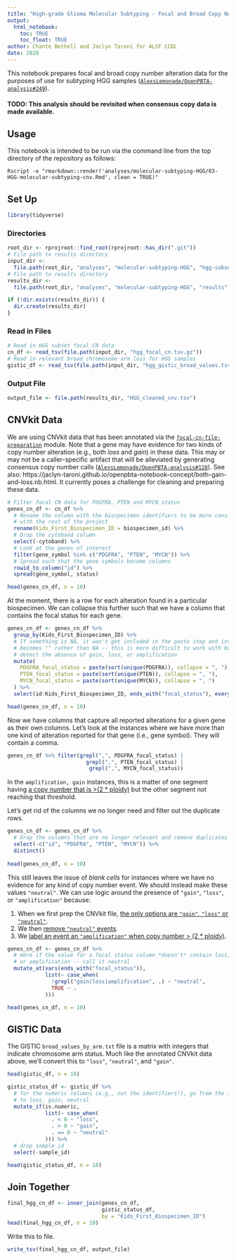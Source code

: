 ```yaml
---
title: "High-grade Glioma Molecular Subtyping - Focal and Broad Copy Number Alterations"
output: 
  html_notebook:
    toc: TRUE
    toc_float: TRUE
author: Chante Bethell and Jaclyn Taroni for ALSF CCDL
date: 2020
---
```


This notebook prepares focal and broad copy number alteration data for the 
purposes of use for subtyping HGG samples 
([`AlexsLemonade/OpenPBTA-analysis#249`](https://github.com/AlexsLemonade/OpenPBTA-analysis/issues/249)).

#### TODO: This analysis should be revisited when consensus copy data is made available.

## Usage

This notebook is intended to be run via the command line from the top directory
of the repository as follows:

`Rscript -e "rmarkdown::render('analyses/molecular-subtyping-HGG/03-HGG-molecular-subtyping-cnv.Rmd', clean = TRUE)"`

## Set Up

```r
library(tidyverse)
```

### Directories

```r
root_dir <- rprojroot::find_root(rprojroot::has_dir(".git"))
# File path to results directory
input_dir <-
  file.path(root_dir, "analyses", "molecular-subtyping-HGG", "hgg-subset")
# File path to results directory
results_dir <-
  file.path(root_dir, "analyses", "molecular-subtyping-HGG", "results")

if (!dir.exists(results_dir)) {
  dir.create(results_dir)
}
```

### Read in Files

```r
# Read in HGG subset focal CN data
cn_df <- read_tsv(file.path(input_dir, "hgg_focal_cn.tsv.gz"))
# Read in relevant broad chromosome arm loss for HGG samples
gistic_df <- read_tsv(file.path(input_dir, "hgg_gistic_broad_values.tsv"))
```

### Output File

```r
output_file <- file.path(results_dir, "HGG_cleaned_cnv.tsv")
```

## CNVkit Data

We are using CNVkit data that has been annotated via the [`focal-cn-file-preparation`](../focal-cn-file-preparation/) module.
Note that a gene may have evidence for two kinds of copy number alteration (e.g., both _loss_ and _gain_) in these data.
This may or may not be a caller-specific artifact that will be alleviated by generating consensus copy number calls 
([`AlexsLemonade/OpenPBTA-analysis#128`](https://github.com/AlexsLemonade/OpenPBTA-analysis/issues/128)).
See also: https://jaclyn-taroni.github.io/openpbta-notebook-concept/both-gain-and-loss.nb.html.
It currently poses a challenge for cleaning and preparing these data.

```r
# Filter focal CN data for PDGFRA, PTEN and MYCN status
genes_cn_df <- cn_df %>%
  # Rename the column with the biospecimen identifiers to be more consistent
  # with the rest of the project
  rename(Kids_First_Biospecimen_ID = biospecimen_id) %>%
  # Drop the cytoband column
  select(-cytoband) %>%
  # Look at the genes of interest
  filter(gene_symbol %in% c("PDGFRA", "PTEN", "MYCN")) %>%
  # Spread such that the gene symbols become columns
  rowid_to_column("id") %>%
  spread(gene_symbol, status) 

head(genes_cn_df, n = 10)
```

At the moment, there is a row for each alteration found in a particular biospecimen.
We can collapse this further such that we have a column that contains the focal status for each gene.

```r
genes_cn_df <- genes_cn_df %>%
  group_by(Kids_First_Biospecimen_ID) %>%
  # If something is NA, it won't get included in the paste step and instead 
  # becomes "" rather than NA -- this is more difficult to work with but we can
  # detect the absence of gain, loss, or amplification
  mutate(
    PDGFRA_focal_status = paste(sort(unique(PDGFRA)), collapse = ", "),
    PTEN_focal_status = paste(sort(unique(PTEN)), collapse = ", "),
    MYCN_focal_status = paste(sort(unique(MYCN)), collapse = ", ")
  ) %>%
  select(id:Kids_First_Biospecimen_ID, ends_with("focal_status"), everything())

head(genes_cn_df, n = 10)
```

Now we have columns that capture all reported alterations for a given gene as their own columns.
Let's look at the instances where we have more than one kind of alteration reported for that gene (i.e., gene symbol).
They will contain a comma.

```r
genes_cn_df %>% filter(grepl(",", PDGFRA_focal_status) |
                         grepl(",", PTEN_focal_status) |
                          grepl(",", MYCN_focal_status))
```

In the `amplification, gain` instances, this is a matter of one segment having 
[a copy number that is >(2 * ploidy)](https://github.com/AlexsLemonade/OpenPBTA-analysis/blob/02d45fe4d54bf7c319099e0f94251ccf2bb77ec3/analyses/focal-cn-file-preparation/01-prepare-cn-file.R#L269) but the other segment not reaching that threshold.

Let's get rid of the columns we no longer need and filter out the duplicate rows.

```r
genes_cn_df <- genes_cn_df %>%
  # Drop the columns that are no longer relevant and remove duplicates
  select(-c("id", "PDGFRA", "PTEN", "MYCN")) %>%
  distinct()
  
head(genes_cn_df, n = 10)
```

This still leaves the issue of _blank cells_ for instances where we have no evidence for any kind of copy number event.
We should instead make these values `"neutral"`.
We can use logic around the presence of `"gain"`, `"loss"`, or `"amplification"` because:
 
  1. When we first prep the CNVkit file, [the only options are `"gain"`, `"loss"` or `"neutral"`](https://github.com/AlexsLemonade/OpenPBTA-analysis/blob/02d45fe4d54bf7c319099e0f94251ccf2bb77ec3/analyses/focal-cn-file-preparation/00-add-ploidy-cnvkit.Rmd#L43).
  2. We then [remove `"neutral"` events](https://github.com/AlexsLemonade/OpenPBTA-analysis/blob/02d45fe4d54bf7c319099e0f94251ccf2bb77ec3/analyses/focal-cn-file-preparation/01-prepare-cn-file.R#L262).
  3. We [label an event an `"amplification"` when copy number > (2 * ploidy)](https://github.com/AlexsLemonade/OpenPBTA-analysis/blob/02d45fe4d54bf7c319099e0f94251ccf2bb77ec3/analyses/focal-cn-file-preparation/01-prepare-cn-file.R#L269).

```r
genes_cn_df <- genes_cn_df %>%
  # Here if the value for a focal status column *doesn't* contain loss, gain,
  # or amplification -- call it neutral
  mutate_at(vars(ends_with("focal_status")),
            list(~ case_when(
              !grepl("gain|loss|amplification", .) ~ "neutral",
              TRUE ~ .
            )))

head(genes_cn_df, n = 10)
```

## GISTIC Data

The GISTIC `broad_values_by_arm.txt` file is a matrix with integers that indicate chromosome arm status. 
Much like the annotated CNVkit data above, we'll convert this to `"loss"`, `"neutral"`, and `"gain"`.

```r
head(gistic_df, n = 10) 
```

```r
gistic_status_df <- gistic_df %>%
  # for the numeric columns (e.g., not the identifiers!), go from the integers
  # to loss, gain, neutral
  mutate_if(is.numeric, 
            list(~ case_when(
              . < 0 ~ "loss",
              . > 0 ~ "gain",
              . == 0 ~ "neutral"
            ))) %>%
  # drop sample_id
  select(-sample_id)

head(gistic_status_df, n = 10)
```

## Join Together

```r
final_hgg_cn_df <- inner_join(genes_cn_df,
                              gistic_status_df,
                              by = "Kids_First_Biospecimen_ID")
head(final_hgg_cn_df, n = 10)
```

Write this to file.

```r
write_tsv(final_hgg_cn_df, output_file)
```
